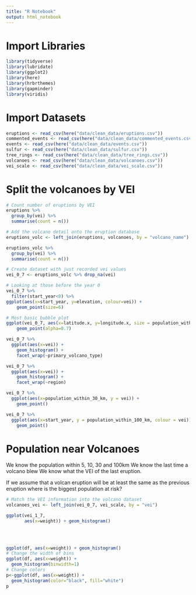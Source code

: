 ```yaml
---
title: "R Notebook"
output: html_notebook
---
```


# Import Libraries
```r
library(tidyverse)
library(lubridate)
library(ggplot2)
library(here)
library(hrbrthemes)
library(gapminder)
library(viridis)
```

# Import Datasets

```r
eruptions <- read_csv(here("data/clean_data/eruptions.csv"))
commented_events <- read_csv(here("data/clean_data/commented_events.csv"))
events <- read_csv(here("data/clean_data/events.csv"))
sulfur <- read_csv(here("data/clean_data/sulfur.csv"))
tree_rings <- read_csv(here("data/clean_data/tree_rings.csv"))
volcanoes <- read_csv(here("data/clean_data/volcanoes.csv"))
vei_scale <- read_csv(here("data/clean_data/vei_scale.csv"))
```

# Split the volcanoes by VEI

```r
# Count number of eruptions by VEI
eruptions %>% 
  group_by(vei) %>% 
  summarise(count = n())
```



```r
# Add the volcano detail onto the eruption database
eruptions_volc <- left_join(eruptions, volcanoes, by = "volcano_name")
```

```r
eruptions_volc %>% 
  group_by(vei) %>% 
  summarise(count = n())
```


```r
# Create dataset with just recorded vei values
vei_0_7 <- eruptions_volc %>% drop_na(vei)
```

```r
# Looking at those before the year 0
vei_0_7 %>% 
  filter(start_year<0) %>% 
ggplot(aes(x=start_year, y=elevation, colour=vei)) + 
    geom_point(size=6) 
```



```r
# Most basic bubble plot
ggplot(vei_0_7, aes(x=latitude.x, y=longitude.x, size = population_within_5_km, colour = vei)) +
    geom_point(alpha=0.7)
```


```r
vei_0_7 %>% 
  ggplot(aes(x=vei)) +
    geom_histogram() +
    facet_wrap(~primary_volcano_type)
```

```r
vei_0_7 %>% 
  ggplot(aes(x=vei)) +
    geom_histogram() +
    facet_wrap(~region)
```

```r
vei_0_7 %>% 
  ggplot(aes(x=population_within_30_km, y = vei)) +
    geom_point() 
```

```r
vei_0_7 %>% 
  ggplot(aes(x=start_year, y = population_within_100_km, colour = vei)) +
    geom_point() 
```


# Population near Volcanoes

We know the population within 5, 10, 30 and 100km
We know the last time a volcano blew
We know what the VEI of the last eruption.

If we assume that a volcan eruption will be at least the same as the previous eruption where is the biggest population at risk?

```r
# Match the VEI information into the volcano dataset
volcanoes_vei <- left_join(vei_0_7, vei_scale, by = "vei") 

```




```r
 
ggplot(vei_1_7, 
       aes(x=weight)) + geom_histogram()
    
  
  

ggplot(df, aes(x=weight)) + geom_histogram()
# Change the width of bins
ggplot(df, aes(x=weight)) + 
  geom_histogram(binwidth=1)
# Change colors
p<-ggplot(df, aes(x=weight)) + 
  geom_histogram(color="black", fill="white")
p
```




